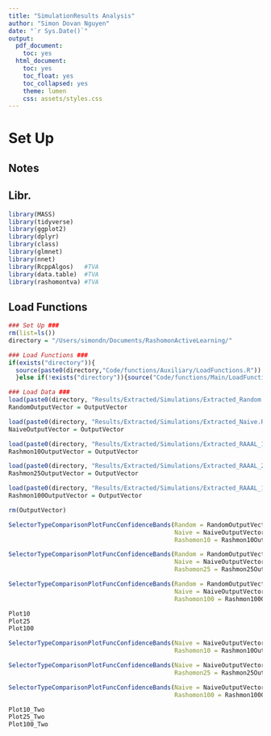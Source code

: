 ```yaml
---
title: "SimulationResults Analysis"
author: "Simon Dovan Nguyen"
date: "`r Sys.Date()`"
output:
  pdf_document:
    toc: yes
  html_document:
    toc: yes
    toc_float: yes
    toc_collapsed: yes
    theme: lumen
    css: assets/styles.css
---
```


# Set Up

## Notes

## Libr.

```r
library(MASS) 
library(tidyverse)
library(ggplot2) 
library(dplyr)
library(class)
library(glmnet)
library(nnet)
library(RcppAlgos)   #TVA
library(data.table)  #TVA
library(rashomontva) #TVA
```

## Load Functions

```r
### Set Up ###
rm(list=ls())
directory = "/Users/simondn/Documents/RashomonActiveLearning/"

### Load Functions ###
if(exists("directory")){
  source(paste0(directory,"Code/functions/Auxiliary/LoadFunctions.R"))
  }else if(!exists("directory")){source("Code/functions/Main/LoadFunctions.R")}

### Load Data ###
load(paste0(directory, "Results/Extracted/Simulations/Extracted_Random.RData"))
RandomOutputVector = OutputVector

load(paste0(directory, "Results/Extracted/Simulations/Extracted_Naive.RData"))
NaiveOutputVector = OutputVector

load(paste0(directory, "Results/Extracted/Simulations/Extracted_RAAAL_10.RData"))
Rashmon10OutputVector = OutputVector

load(paste0(directory, "Results/Extracted/Simulations/Extracted_RAAAL_25.RData"))
Rashmon25OutputVector = OutputVector

load(paste0(directory, "Results/Extracted/Simulations/Extracted_RAAAL_100.RData"))
Rashmon100OutputVector = OutputVector

rm(OutputVector)
```

```r
SelectorTypeComparisonPlotFuncConfidenceBands(Random = RandomOutputVector$ErrorVec,
                                              Naive = NaiveOutputVector$ErrorVec,
                                              Rashomon10 = Rashmon10OutputVector$ErrorVec) -> Plot10

SelectorTypeComparisonPlotFuncConfidenceBands(Random = RandomOutputVector$ErrorVec,
                                              Naive = NaiveOutputVector$ErrorVec,
                                              Rashomon25 = Rashmon25OutputVector$ErrorVec) -> Plot25

SelectorTypeComparisonPlotFuncConfidenceBands(Random = RandomOutputVector$ErrorVec,
                                              Naive = NaiveOutputVector$ErrorVec,
                                              Rashomon100 = Rashmon100OutputVector$ErrorVec) -> Plot100


```




```r
Plot10
Plot25
Plot100
```
```r
SelectorTypeComparisonPlotFuncConfidenceBands(Naive = NaiveOutputVector$ErrorVec,
                                              Rashomon10 = Rashmon10OutputVector$ErrorVec) -> Plot10_Two

SelectorTypeComparisonPlotFuncConfidenceBands(Naive = NaiveOutputVector$ErrorVec,
                                              Rashomon25 = Rashmon25OutputVector$ErrorVec) -> Plot25_Two

SelectorTypeComparisonPlotFuncConfidenceBands(Naive = NaiveOutputVector$ErrorVec,
                                              Rashomon100 = Rashmon100OutputVector$ErrorVec) -> Plot100_Two
```

```r
Plot10_Two
Plot25_Two
Plot100_Two
```

